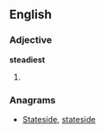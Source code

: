 ==English==

===Adjective===
'''steadiest'''

# {{superlative of|[[steady]]}}

===Anagrams===
* [[Stateside#English|Stateside]], [[stateside#English|stateside]]